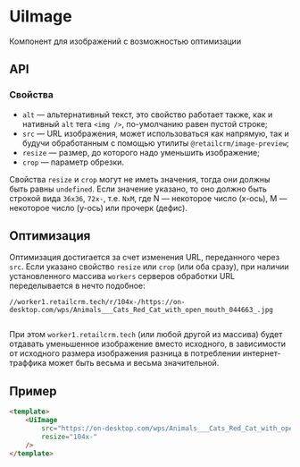 # UiImage

Компонент для изображений с возможностью оптимизации

## API

### Свойства

* `alt` — альтернативный текст, это свойство работает также, как и нативный `alt` тега `<img />`,
  по-умолчанию равен пустой строке;
* `src` — URL изображения, может использоваться как напрямую, так и будучи
  обработанным с помощью утилиты `@retailcrm/image-preview`;
* `resize` — размер, до которого надо уменьшить изображение;
* `crop` — параметр обрезки.

Свойства `resize` и `crop` могут не иметь значения, тогда они должны быть равны `undefined`. Если значение указано,
то оно должно быть строкой вида `36x36`, `72x-`, т.е. `NxM`, где
N — некоторое число (x-ось),
M — некоторое число (y-ось) или прочерк (дефис).

## Оптимизация

Оптимизация достигается за счет изменения URL, переданного через `src`. Если указано свойство `resize` или `crop`
(или оба сразу), при наличии установленного массива `workers` серверов обработки URL переделывается в нечто подобное:

`//worker1.retailcrm.tech/r/104x-/https://on-desktop.com/wps/Animals___Cats_Red_Cat_with_open_mouth_044663_.jpg`

<div className={'d-flex gap-2 my-4'}>
  <div>
    <img
      alt=""
      src={'//worker1.retailcrm.tech/r/156x-/https://on-desktop.com/wps/Animals___Cats_Red_Cat_with_open_mouth_044663_.jpg'}
    />
  </div>

  <div>
    <img
      alt=""
      src={'//worker1.retailcrm.tech/r/104x-/https://on-desktop.com/wps/Animals___Cats_Red_Cat_with_open_mouth_044663_.jpg'}
    />
  </div>
</div>

При этом `worker1.retailcrm.tech` (или любой другой из массива) будет отдавать уменьшенное изображение вместо исходного,
в зависимости от исходного размера изображения разница в потреблении интернет-траффика может быть весьма и весьма
значительной.

## Пример

```html
<template>
    <UiImage
        src="https://on-desktop.com/wps/Animals___Cats_Red_Cat_with_open_mouth_044663_.jpg"
        resize="104x-"
    />
</template>
```